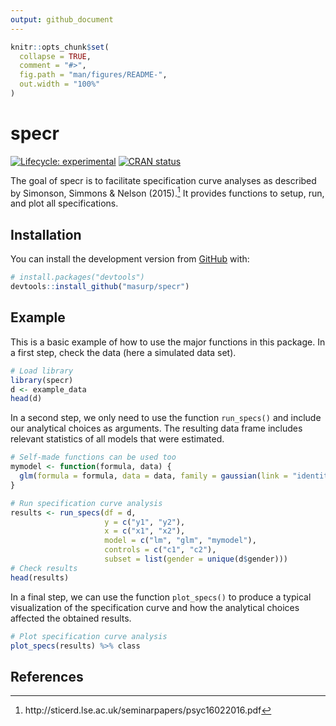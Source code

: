 ```yaml
---
output: github_document
---
```


<!-- README.md is generated from README.Rmd. Please edit that file -->

```r
knitr::opts_chunk$set(
  collapse = TRUE,
  comment = "#>",
  fig.path = "man/figures/README-",
  out.width = "100%"
)
```

# specr

<!-- badges: start -->
[![Lifecycle: experimental](https://img.shields.io/badge/lifecycle-experimental-orange.svg)](https://www.tidyverse.org/lifecycle/#experimental)
[![CRAN status](https://www.r-pkg.org/badges/version/specr)](https://CRAN.R-project.org/package=specr)
<!-- badges: end -->

The goal of specr is to facilitate specification curve analyses as described by Simonson, Simmons & Nelson (2015).[^1] It provides functions to setup, run, and plot all specifications.

## Installation

You can install the development version from [GitHub](https://github.com/) with:

``` r
# install.packages("devtools")
devtools::install_github("masurp/specr")
```
## Example

This is a basic example of how to use the major functions in this package. In a first step, check the data (here a simulated data set).

```r
# Load library
library(specr)
d <- example_data
head(d)
```

In a second step, we only need to use the function `run_specs()` and include our analytical choices as arguments. 
The resulting data frame includes relevant statistics of all models that were estimated.

```r
# Self-made functions can be used too
mymodel <- function(formula, data) {
  glm(formula = formula, data = data, family = gaussian(link = "identity"))
}

# Run specification curve analysis
results <- run_specs(df = d, 
                     y = c("y1", "y2"), 
                     x = c("x1", "x2"), 
                     model = c("lm", "glm", "mymodel"), 
                     controls = c("c1", "c2"), 
                     subset = list(gender = unique(d$gender)))
# Check results
head(results)
```

In a final step, we can use the function `plot_specs()` to produce a typical visualization of the specification curve and how the analytical choices affected the obtained results. 


```r
# Plot specification curve analysis
plot_specs(results) %>% class
```


## References

[^1]: http://sticerd.lse.ac.uk/seminarpapers/psyc16022016.pdf
